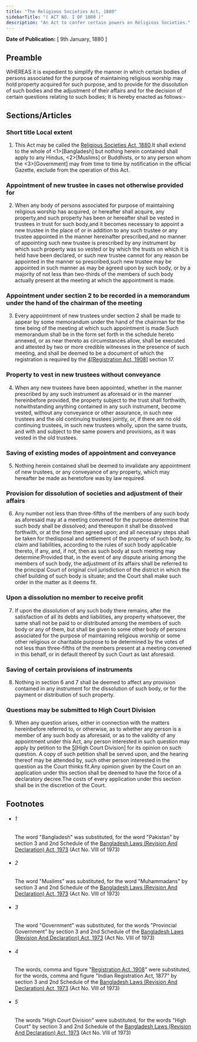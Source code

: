 ```yaml
---
title: "The Religious Societies Act, 1880"
sidebarTitle: "( ACT NO. I OF 1880 )"
description: "An Act to confer certain powers on Religious Societies."
---
```


**Date of Publication:** [ 9th January, 1880 ]

## Preamble

WHEREAS it is expedient to simplify the manner in which certain bodies of persons associated for the purpose of maintaining religious worship may hold property acquired for such purpose, and to provide for the dissolution of such bodies and the adjustment of their affairs and for the decision of certain questions relating to such bodies; It is hereby enacted as follows:-

## Sections/Articles

### Short title Local extent

1. This Act may be called the [Religious Societies Act, 1880](/act-41.html "Religious Societies Act, 1880").It shall extend to the whole of <1>[Bangladesh] but nothing herein contained shall apply to any Hindus, <2>[Muslims] or Buddhists, or to any person whom the <3>[Government] may from time to time by notification in the official Gazette, exclude from the operation of this Act.

### Appointment of new trustee in cases not otherwise provided for

2. When any body of persons associated for purpose of maintaining religious worship has acquired, or hereafter shall acquire, any property,and such property has been or hereafter shall be vested in trustees in trust for such body,and it becomes necessary to appoint a new trustee in the place of or in addition to any such trustee or any trustee appointed in the manner hereinafter prescribed,and no manner of appointing such new trustee is prescribed by any instrument by which such property was so vested or by which the trusts on which it is held have been declared, or such new trustee cannot for any reason be appointed in the manner so prescribed,such new trustee may be appointed in such manner as may be agreed upon by such body, or by a majority of not less than two-thirds of the members of such body actually present at the meeting at which the appointment is made.

### Appointment under section 2 to be recorded in a memorandum under the hand of the chairman of the meeting

3. Every appointment of new trustees under section 2 shall be made to appear by some memorandum under the hand of the chairman for the time being of the meeting at which such appointment is made.Such memorandum shall be in the form set forth in the schedule hereto annexed, or as near thereto as circumstances allow, shall be executed and attested by two or more credible witnesses in the presence of such meeting, and shall be deemed to be a document of which the registration is required by the [4](1)[[Registration Act, 1908](/act-90.html "Registration Act, 1908")] section 17.

### Property to vest in new trustees without conveyance

4. When any new trustees have been appointed, whether in the manner prescribed by any such instrument as aforesaid or in the manner hereinbefore provided, the property subject to the trust shall forthwith, notwithstanding anything contained in any such instrument, become vested, without any conveyance or other assurance, in such new trustees and the old continuing trustees jointly, or, if there are no old continuing trustees, in such new trustees wholly, upon the same trusts, and with and subject to the same powers and provisions, as it was vested in the old trustees.

### Saving of existing modes of appointment and conveyance

5. Nothing herein contained shall be deemed to invalidate any appointment of new trustees, or any conveyance of any property, which may hereafter be made as heretofore was by law required.

### Provision for dissolution of societies and adjustment of their affairs

6. Any number not less than three-fifths of the members of any such body as aforesaid may at a meeting convened for the purpose determine that such body shall be dissolved; and thereupon it shall be dissolved forthwith, or at the time then agreed upon; and all necessary steps shall be taken for thedisposal and settlement of the property of such body, its claim and liabilities, according to the rules of such body applicable thereto, if any, and, if not, then as such body at such meeting may determine:Provided that, in the event of any dispute arising among the members of such body, the adjustment of its affairs shall be referred to the principal Court of original civil jurisdiction of the district in which the chief building of such body is situate; and the Court shall make such order in the matter as it deems fit.

### Upon a dissolution no member to receive profit

7. If upon the dissolution of any such body there remains, after the satisfaction of all its debts and liabilities, any property whatsoever, the same shall not be paid to or distributed among the members of such body or any of them, but shall be given to some other body of persons associated for the purpose of maintaining religious worship or some other religious or charitable purpose to be determined by the votes of not less than three-fifths of the members present at a meeting convened in this behalf, or in default thereof by such Court as last aforesaid.

### Saving of certain provisions of instruments

8. Nothing in section 6 and 7 shall be deemed to affect any provision contained in any instrument for the dissolution of such body, or for the payment or distribution of such property.

### Questions may be submitted to High Court Division

9. When any question arises, either in connection with the matters hereinbefore referred to, or otherwise, as to whether any person is a member of any such body as aforesaid, or as to the validity of any appointment under this Act, any person interested in such question may apply by petition to the [5](1)[High Court Division] for its opinion on such question. A copy of such petition shall be served upon, and the hearing thereof may be attended by, such other person interested in the question as the Court thinks fit.Any opinion given by the Court on an application under this section shall be deemed to have the force of a declaratory decree.The costs of every application under this section shall be in the discretion of the Court.

## Footnotes

- ###### 1

  The word "Bangladesh" was substituted, for the word "Pakistan" by section 3 and 2nd Schedule of the [Bangladesh Laws (Revision And Declaration) Act, 1973](/act-430.html "Bangladesh Laws (Revision And Declaration) Act, 1973") (Act No. VIII of 1973)

- ###### 2

  The word "Muslims" was substituted, for the word "Muhammadans" by section 3 and 2nd Schedule of the [Bangladesh Laws (Revision And Declaration) Act, 1973](/act-430.html "Bangladesh Laws (Revision And Declaration) Act, 1973") (Act No. VIII of 1973)

- ###### 3

  The word "Government" was substituted, for the words "Provincial Government" by section 3 and 2nd Schedule of the [Bangladesh Laws (Revision And Declaration) Act, 1973](/act-430.html "Bangladesh Laws (Revision And Declaration) Act, 1973") (Act No. VIII of 1973)

- ###### 4

  The words, comma and figure "[Registration Act, 1908](/act-90.html "Registration Act, 1908")" were substituted, for the words, comma and figure "Indian Registration Act, 1877" by section 3 and 2nd Schedule of the [Bangladesh Laws (Revision And Declaration) Act, 1973](/act-430.html "Bangladesh Laws (Revision And Declaration) Act, 1973") (Act No. VIII of 1973)

- ###### 5

  The words "High Court Division" were substituted, for the words "High Court" by section 3 and 2nd Schedule of the [Bangladesh Laws (Revision And Declaration) Act, 1973](/act-430.html "Bangladesh Laws (Revision And Declaration) Act, 1973") (Act No. VIII of 1973)
